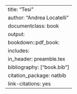 ---
title: "Tesi"
author: "Andrea Locatelli"
documentclass: book
output:
  bookdown::pdf_book:
    includes:
      in_header: preamble.tex
bibliography: ["book.bib"]
citation_package: natbib
link-citations: yes
---